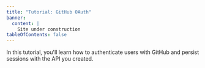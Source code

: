 ```yaml
---
title: "Tutorial: GitHub OAuth"
banner:
  content: |
    Site under construction
tableOfContents: false
---
```



In this tutorial, you'll learn how to authenticate users with GitHub and persist sessions with the API you created.

<CardGrid>
  <LinkCard
    title="Astro"
    href="/lucia-next-docs-starlight/tutorials/github-oauth/astro"
  />
  <LinkCard
    title="Next.js"
    href="/lucia-next-docs-starlight/tutorials/github-oauth/nextjs"
  />
  <LinkCard
    title="SvelteKit"
    href="/lucia-next-docs-starlight/tutorials/github-oauth/sveltekit"
  />
</CardGrid>
